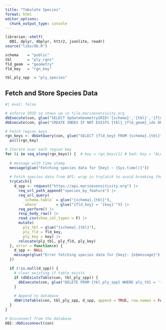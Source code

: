 ```yaml
---
title: "Tabulate Species"
format: html
editor_options: 
  chunk_output_type: console
---
```


```r
librarian::shelf(
  DBI, dplyr, dbplyr, httr2, jsonlite, readr)
source("libs/db.R")

schema    = "public"
tbl       = "ply_rgns"
fld_geom  = "geometry"
fld_key   = "rgn_key"

tbl_ply_spp  = "ply_species"
```

## Fetch and Store Species Data

```r
#| eval: false

# enforce SRID so shows up in tile.marinesensivity.org
dbExecute(con, glue("SELECT UpdateGeometrySRID('{schema}','{tbl}','{fld_geom}',4326);"))
dbExecute(con, glue("CREATE INDEX IF NOT EXISTS {tbl}_{fld_geom}_idx ON {schema}.{tbl} USING gist({fld_geom});"))
```


```r
# Fetch region keys
rgn_keys <- dbGetQuery(con, glue("SELECT {fld_key} FROM {schema}.{tbl}")) |> 
  pull(rgn_key)

# Iterate over each region key
for (i in seq_along(rgn_keys)) {  # key = rgn_keys[1] # bad: key = "ALA" # good: key = "WGM"
  
  # message with time stamp
  message(glue("Fetching species data for {key} ~ {Sys.time()}"))
  
  # Fetch species data from API; wrap in tryCatch to avoid breaking the loop
  tryCatch({
    d_spp <- request("https://api.marinesensitivity.org") |> 
      req_url_path_append("species_by_feature") |>
      req_url_query(
        `schema.table` = glue("{schema}.{tbl}"), 
        `where`        = glue("{fld_key} = '{key}'")) |>
      req_perform() |>
      resp_body_raw() |>
      read_csv(show_col_types = F) |> 
      mutate(
        ply_tbl = glue("{schema}.{tbl}"), 
        ply_fld = fld_key, 
        ply_key = key) |> 
      relocate(ply_tbl, ply_fld, ply_key)
  }, error = function(e) {
    d_spp <- NULL
    message(glue("Error fetching species data for {key}: {e$message}"))
  })

  if (!is.null(d_spp)) {
    # clear existing if table exists
    if (dbExistsTable(con, tbl_ply_spp)) {
      dbExecute(con, glue("DELETE FROM {tbl_ply_spp} WHERE ply_tbl = '{schema}.{tbl}' AND ply_fld = '{fld_key}' AND ply_key = '{key}'"))
    }
    
    # Append to database
    dbWriteTable(con, tbl_ply_spp, d_spp, append = TRUE, row.names = FALSE)
  }
}
```

```r
# Disconnect from the database
DBI::dbDisconnect(con)
```
